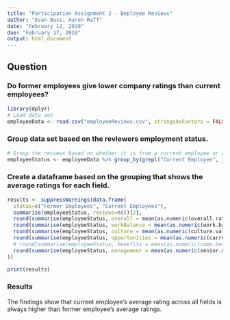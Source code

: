 ```yaml
---
title: "Participation Assignment 2 - Employee Reviews"
author: "Evan Buss, Aaron Raff"
date: "February 12, 2019"
due: "February 17, 2019"
output: html_document
---
```


## Question
### Do former employees give lower company ratings than current employees?

```r
library(dplyr)
# Load data set
employeeData <- read.csv("employeeReviews.csv", stringsAsFactors = FALSE)
```


### Group data set based on the reviewers employment status.
```r
# Group the reviews based on whether it is from a current employee or a former employee
employeeStatus <- employeeData %>% group_by(grepl("Current Employee", job.title))
```

### Create a dataframe based on the grouping that shows the average ratings for each field.
```r
results <- suppressWarnings(data.frame(
  status=c("Former Employees", "Current Employees"),
  summarise(employeeStatus, reviews=n())[2],
  round(summarise(employeeStatus, overall = mean(as.numeric(overall.ratings)))[2], digits = 2),
  round(summarise(employeeStatus, workBalance = mean(as.numeric(work.balance.stars), na.rm = TRUE))[2], digits = 2),
  round(summarise(employeeStatus, culture = mean(as.numeric(culture.values.stars), na.rm = TRUE))[2], digits = 2),
  round(summarise(employeeStatus, opportunities = mean(as.numeric(carrer.opportunities.stars), na.rm = TRUE))[2], digits = 2),
  # round(summarise(employeeStatus, benefits = mean(as.numeric(comp.benefit.stars), na.rm = TRUE)), digits = 2)[2],
  round(summarise(employeeStatus, management = mean(as.numeric(senior.mangemnet.stars), na.rm = TRUE))[2], digits = 2)
))

print(results)
```

### Results

The findings show that current employee's average rating across all fields is always higher than former employee's average ratings.